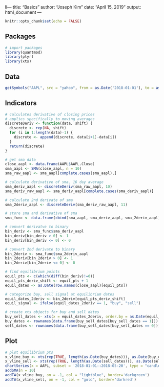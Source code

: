 li---
title: "Basics"
author: "Joseph Kim"
date: "April 15, 2019"
output: html_document
---

```r
knitr::opts_chunk$set(echo = FALSE)
```

## Packages

```r
# import packages
library(quantmod)
library(plyr)
library(xts)
```

## Data

```r
getSymbols("AAPL", src = "yahoo", from = as.Date('2018-01-01'), to = as.Date('2018-05-20'))
```

## Indicators 

```r
# calculates derivative of closing prices
# applies specifically to moving averages
discreteDeriv <- function(data, shift) {
  discrete <- rep(NA, shift)
  for (i in 1:length(data)-1) {
    discrete <- append(discrete, data[i+1]-data[i])
  }
  return(discrete)
}
```

```r
# get sma data
close_aapl <- data.frame(AAPL$AAPL.Close)
sma_aapl <- SMA(close_aapl, n = 10)
sma_raw_aapl <- sma_aapl[complete.cases(sma_aapl),]
```

```r
# calculate derivative of sma, 10 day average
sma_deriv_aapl <- discreteDeriv(sma_raw_aapl, 10)
sma_deriv_raw_aapl <- sma_deriv_aapl[complete.cases(sma_deriv_aapl)]
```

```r
# calculate 2nd derivate of sma
sma_2deriv_aapl <- discreteDeriv(sma_deriv_raw_aapl, 11)
```

```r
# store sma and derivative of sma
sma_func <- data.frame(cbind(sma_aapl, sma_deriv_aapl, sma_2deriv_aapl))
```

```r
# convert derivatve to binary
bin_deriv <- sma_func$sma_deriv_aapl
bin_deriv[bin_deriv > 0] <- 1
bin_deriv[bin_deriv <= 0] <- 0

# convert 2nd derivate to binary
bin_2deriv <- sma_func$sma_2deriv_aapl
bin_2deriv[bin_2deriv > 0] <- 1
bin_2deriv[bin_2deriv <= 0] <- 0

# find equilibrium points
equil_pts <- c(which(diff(bin_deriv)!=0))
equil_pts_deriv_shift <- equil_pts + 1
equil_dates <- as.Date(row.names(close_aapl)[equil_pts])

# categorize buy, sell signal at equilibrium dates
equil_dates_2deriv <- bin_2deriv[equil_pts_deriv_shift]
equil_signal <- ifelse(equil_dates_2deriv == 1, "buy", "sell")

# create xts objects for buy and sell dates
buy_sell_dates <- xts(x = equil_dates_2deriv, order.by = as.Date(equil_dates))
buy_dates <- rownames(data.frame(buy_sell_dates[buy_sell_dates == 1]))
sell_dates <- rownames(data.frame(buy_sell_dates[buy_sell_dates == 0]))
```

## Plot

```r
# plot equilibrium pts
x_vline_buy <- xts(rep(TRUE, length(as.Date(buy_dates))), as.Date(buy_dates))
x_vline_sell <- xts(rep(TRUE, length(as.Date(sell_dates))), as.Date(sell_dates))
chartSeries(x = AAPL, subset = '2018-01-01::2018-05-20', type = "candlesticks", theme = chartTheme("white"), up.col = "green", dn.col = "red") 
addSMA(n = 10)
addTA(x_vline_buy, on = -1, col = "lightblue", border='darkgreen')
addTA(x_vline_sell, on = -1, col = "gold", border='darkred')
```

